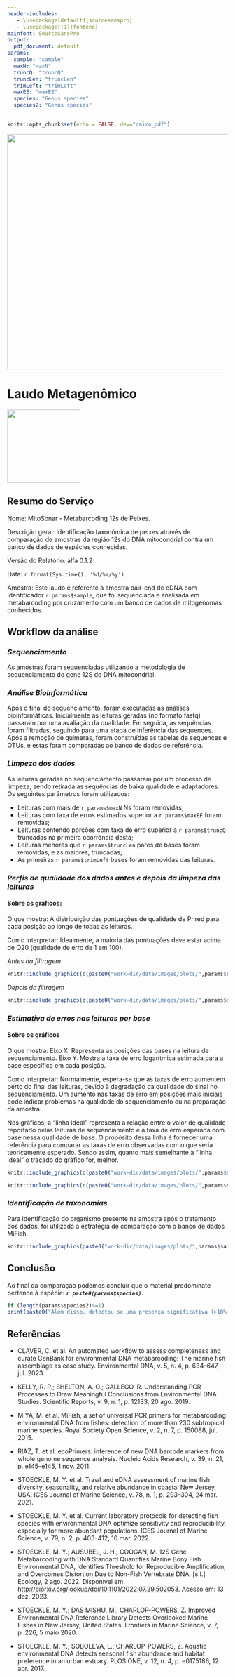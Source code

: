 ```yaml
---
header-includes:
   - \usepackage[default]{sourcesanspro}
   - \usepackage[T1]{fontenc}
mainfont: SourceSansPro
output:
  pdf_document: default
params:
  sample: "sample"
  maxN: "maxN"
  truncQ: "truncQ"
  truncLen: "truncLen"
  trimLeft: "trimLeft"
  maxEE: "maxEE"
  species: "Genus species"
  species2: "Genus species"
---
```


```r
knitr::opts_chunk$set(echo = FALSE, dev="cairo_pdf")
```

![](work-dir/data/images/assets/catg_header.png){width="536"}

# Laudo Metagenômico

![](work-dir/data/images/assets/Logo.jpeg){width="167"}

## Resumo do Serviço

Nome: MitoSonar - Metabarcoding 12s de Peixes.

Descrição geral: Identificação taxonômica de peixes através de comparação de amostras da região 12s do DNA mitocondrial contra um banco de dados de espécies conhecidas.

Versão do Relatório: alfa 0.1.2

Data: `r format(Sys.time(), '%d/%m/%y')`

Amostra: Este laudo é referente à amostra pair-end de eDNA com identificador `r params$sample`, que foi sequenciada e analisada em metabarcoding por cruzamento com um banco de dados de mitogenomas conhecidos.

\newpage

## Workflow da análise

### *Sequenciamento*

As amostras foram sequenciadas utilizando a metodologia de sequenciamento do gene 12S do DNA mitocondrial.

### *Análise Bioinformática*

Após o final do sequenciamento, foram executadas as análises bioinformáticas. Inicialmente as leituras geradas (no formato fastq) passaram por uma avaliação da qualidade. Em seguida, as sequências foram filtradas, seguindo para uma etapa de inferência das sequences. Após a remoção de quimeras, foram construídas as tabelas de sequences e OTUs, e estas foram comparadas ao banco de dados de referência.

### *Limpeza dos dados*

As leituras geradas no sequenciamento passaram por um processo de limpeza, sendo retirada as sequências de baixa qualidade e adaptadores. Os seguintes parâmetros foram utilizados:

-   Leituras com mais de `r params$maxN` Ns foram removidas;
-   Leituras com taxa de erros estimados superior a `r params$maxEE` foram removidas;
-   Leituras contendo porções com taxa de erro superior a `r params$truncQ` truncadas na primeira ocorrência desta;
-   Leituras menores que `r params$truncLen` pares de bases foram removidas, e as maiores, truncadas;
-   As primeiras `r params$trimLeft` bases foram removidas das leituras.

\newpage

### *Perfis de qualidade dos dados antes e depois da limpeza das leituras*

#### Sobre os gráficos:

O que mostra: A distribuição das pontuações de qualidade de Phred para cada posição ao longo de todas as leituras.

Como interpretar: Idealmente, a maioria das pontuações deve estar acima de Q20 (qualidade de erro de 1 em 100).

*Antes da filtragem*

```r
knitr::include_graphics(c(paste0("work-dir/data/images/plots/",params$sample,"_quality_report/", params$sample,"_forward_quality.png"),(paste0("work-dir/data/images/plots/",params$sample,"_quality_report/", params$sample,"_reverse_quality.png"))))
```

*Depois da filtragem*

```r
knitr::include_graphics(c(paste0("work-dir/data/images/plots/",params$sample,"_quality_report/", params$sample,"_forward_filtered_quality.png"),(paste0("work-dir/data/images/plots/",params$sample,"_quality_report/", params$sample,"_reverse_filtered_quality.png"))))
```

\newpage

### *Estimativa de erros nas leituras por base*

#### Sobre os gráficos

O que mostra: Eixo X: Representa as posições das bases na leitura de sequenciamento. Eixo Y: Mostra a taxa de erro logarítmica estimada para a base específica em cada posição.

Como interpretar: Normalmente, espera-se que as taxas de erro aumentem perto do final das leituras, devido à degradação da qualidade do sinal no sequenciamento. Um aumento nas taxas de erro em posições mais iniciais pode indicar problemas na qualidade do sequenciamento ou na preparação da amostra.

Nos gráficos, a "linha ideal" representa a relação entre o valor de qualidade reportado pelas leituras de sequenciamento e a taxa de erro esperada com base nessa qualidade de base. O propósito dessa linha é fornecer uma referência para comparar as taxas de erro observadas com o que seria teoricamente esperado. Sendo assim, quanto mais semelhante à "linha ideal" o traçado do gráfico for, melhor.

```r
knitr::include_graphics(c(paste0("work-dir/data/images/plots/",params$sample,"_estimated_errors/", params$sample,"_estimErr_A.png"),(paste0("work-dir/data/images/plots/",params$sample,"_estimated_errors/", params$sample,"_estimErr_C.png"))))
```

```r
knitr::include_graphics(c(paste0("work-dir/data/images/plots/",params$sample,"_estimated_errors/", params$sample,"_estimErr_G.png"),(paste0("work-dir/data/images/plots/",params$sample,"_estimated_errors/", params$sample,"_estimErr_T.png"))))
```

\newpage

### *Identificação de taxonomias*

Para identificação do organismo presente na amostra após o tratamento dos dados, foi utilizada a estratégia de comparação com o banco de dados MiFish.

```r
knitr::include_graphics(paste0("work-dir/data/images/plots/",params$sample,"_toptaxa.png"))
```

## Conclusão

Ao final da comparação podemos concluir que o material predominate pertence à espécie: ***`r paste0(params$species)`***.

```r
if (length(params$species2)>=1)
print(paste0("Além disso, detectou-se uma presença significativa (>10% da amostra) de traços de ", params$species2))
```

\newpage

## Referências

-   CLAVER, C. et al. An automated workflow to assess completeness and curate GenBank for environmental DNA metabarcoding: The marine fish assemblage as case study. Environmental DNA, v. 5, n. 4, p. 634–647, jul. 2023.

-   KELLY, R. P.; SHELTON, A. O.; GALLEGO, R. Understanding PCR Processes to Draw Meaningful Conclusions from Environmental DNA Studies. Scientific Reports, v. 9, n. 1, p. 12133, 20 ago. 2019.

-   MIYA, M. et al. MiFish, a set of universal PCR primers for metabarcoding environmental DNA from fishes: detection of more than 230 subtropical marine species. Royal Society Open Science, v. 2, n. 7, p. 150088, jul. 2015.

-   RIAZ, T. et al. ecoPrimers: inference of new DNA barcode markers from whole genome sequence analysis. Nucleic Acids Research, v. 39, n. 21, p. e145–e145, 1 nov. 2011.

-   STOECKLE, M. Y. et al. Trawl and eDNA assessment of marine fish diversity, seasonality, and relative abundance in coastal New Jersey, USA. ICES Journal of Marine Science, v. 78, n. 1, p. 293–304, 24 mar. 2021.

-   STOECKLE, M. Y. et al. Current laboratory protocols for detecting fish species with environmental DNA optimize sensitivity and reproducibility, especially for more abundant populations. ICES Journal of Marine Science, v. 79, n. 2, p. 403–412, 10 mar. 2022.

-   STOECKLE, M. Y.; AUSUBEL, J. H.; COOGAN, M. 12S Gene Metabarcoding with DNA Standard Quantifies Marine Bony Fish Environmental DNA, Identifies Threshold for Reproducible Amplification, and Overcomes Distortion Due to Non-Fish Vertebrate DNA. [s.l.] Ecology, 2 ago. 2022. Disponível em: <http://biorxiv.org/lookup/doi/10.1101/2022.07.29.502053>. Acesso em: 13 dez. 2023.

-   STOECKLE, M. Y.; DAS MISHU, M.; CHARLOP-POWERS, Z. Improved Environmental DNA Reference Library Detects Overlooked Marine Fishes in New Jersey, United States. Frontiers in Marine Science, v. 7, p. 226, 5 maio 2020.

-   STOECKLE, M. Y.; SOBOLEVA, L.; CHARLOP-POWERS, Z. Aquatic environmental DNA detects seasonal fish abundance and habitat preference in an urban estuary. PLOS ONE, v. 12, n. 4, p. e0175186, 12 abr. 2017.
